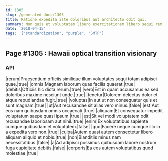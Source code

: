 ```yaml
---
id: 1305
slug: /generated-docs/1305
title: Ratione expedita iste doloribus aut architecto odit qui.
summary: Non quis et voluptatem libero exercitationem libero sequi rem rerum.
date: '2018-04-15'
tags: '["standardization", "purple", "SMTP"]'
---
```


## Page #1305 : Hawaii optical transition visionary
### API

|rerum|Praesentium officiis similique illum voluptates sequi totam adipisci quae.|true|
|omnis|Magnam laborum quas facilis quaerat.|true|
|debitis|Officiis hic dicta rerum.|true|
|vero|Est in quam accusamus ea sed doloribus maxime nesciunt unde.|true|
|tenetur|Dolorem delectus dolor et atque repudiandae fugit.|true|
|voluptas|In aut ut non consequatur quis et sunt magnam.|true|
|ut|Aut recusandae sit alias vero minus.|false|
|est|Aut eos nam quibusdam omnis occaecati.|true|
|aliquam|Et consequatur impedit voluptatum saepe quasi ipsum.|true|
|est|Sit vel modi voluptatem odit recusandae laboriosam aut nihil.|true|
|enim|Ex voluptatibus sapiente cumque quibusdam et voluptatem.|false|
|quo|Facere neque cumque illo in a expedita vero non.|true|
|culpa|Autem quasi autem consectetur libero aliquam aliquid et nobis.|true|
|non|Blanditiis minus nam necessitatibus.|false|
|a|Ad adipisci possimus quibusdam labore nostrum fuga cupiditate debitis.|false|
|corporis|Ea eos autem voluptatibus quod molestiae.|true|





